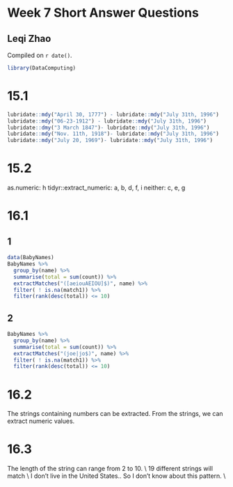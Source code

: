 # Week 7 Short Answer Questions

## Leqi Zhao

<!-- leave this material as is -->
Compiled on `r date()`.

```r
library(DataComputing)
```
<!-- put your content after this line -->

# 15.1

```r
lubridate::mdy("April 30, 1777") - lubridate::mdy("July 31th, 1996")
lubridate::mdy("06-23-1912") - lubridate::mdy("July 31th, 1996")
lubridate::dmy("3 March 1847")- lubridate::mdy("July 31th, 1996")
lubridate::mdy("Nov. 11th, 1918")- lubridate::mdy("July 31th, 1996")
lubridate::mdy("July 20, 1969")- lubridate::mdy("July 31th, 1996")

```
# 15.2

as.numeric: h
tidyr::extract_numeric: a, b, d, f, i
neither: c, e, g

# 16.1

## 1

```r
data(BabyNames)
BabyNames %>%
  group_by(name) %>%
  summarise(total = sum(count)) %>%
  extractMatches("([aeiouAEIOU]$)", name) %>%
  filter( ! is.na(match1)) %>%
  filter(rank(desc(total)) <= 10)
```
## 2
```r
BabyNames %>%
  group_by(name) %>%
  summarise(total = sum(count)) %>%
  extractMatches("(joe|jo$)", name) %>%
  filter( ! is.na(match1)) %>%
  filter(rank(desc(total)) <= 10)
```


# 16.2
The strings containing numbers can be extracted. From the strings, we can extract numeric values.

# 16.3

The length of the string can range from 2 to 10. \\
19 different strings will match \\
I don't live in the United States.. So I don't know about this pattern. \\
